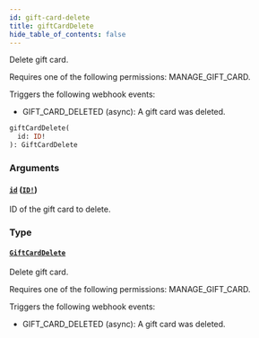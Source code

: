 ```yaml
---
id: gift-card-delete
title: giftCardDelete
hide_table_of_contents: false
---
```


Delete gift card.

Requires one of the following permissions: MANAGE_GIFT_CARD.

Triggers the following webhook events:

- GIFT_CARD_DELETED (async): A gift card was deleted.

```graphql
giftCardDelete(
  id: ID!
): GiftCardDelete
```

### Arguments

#### [`id`](#) ([`ID!`](../../../developer/api-reference/scalars/id))

ID of the gift card to delete.

### Type

#### [`GiftCardDelete`](../../../developer/api-reference/objects/gift-card-delete)

Delete gift card.

Requires one of the following permissions: MANAGE_GIFT_CARD.

Triggers the following webhook events:

- GIFT_CARD_DELETED (async): A gift card was deleted.
